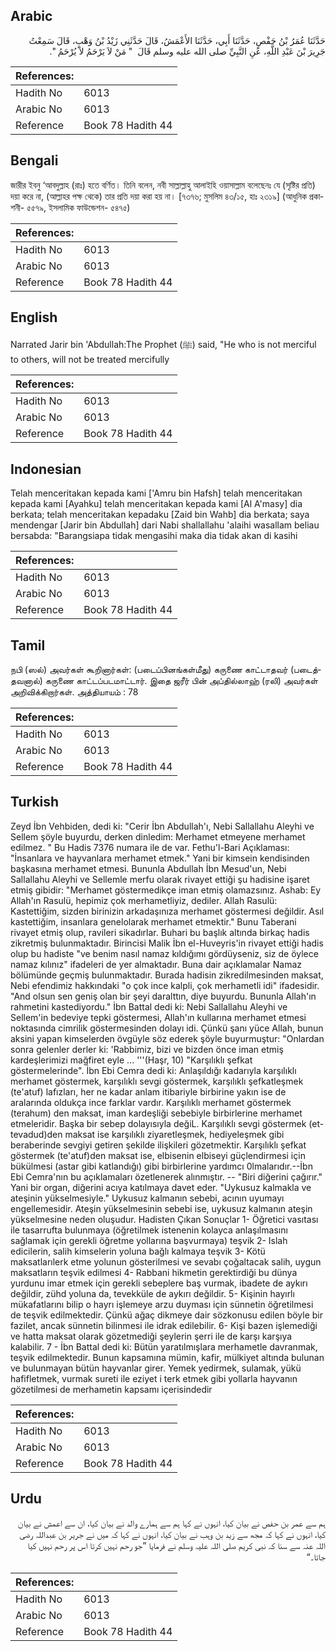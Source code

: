 ## Arabic


<div dir="rtl" lang="ar" style={{fontSize:'larger',backgroundColor:'#f8f9fa',padding:20}}>
حَدَّثَنَا عُمَرُ بْنُ حَفْصٍ، حَدَّثَنَا أَبِي، حَدَّثَنَا الأَعْمَشُ، قَالَ حَدَّثَنِي زَيْدُ بْنُ وَهْبٍ، قَالَ سَمِعْتُ جَرِيرَ بْنَ عَبْدِ اللَّهِ، عَنِ النَّبِيِّ صلى الله عليه وسلم قَالَ ‏ "‏ مَنْ لاَ يَرْحَمُ لاَ يُرْحَمُ ‏"‏‏.‏
</div>
<div style={{backgroundColor:'#f8f9fa',padding:20, marginBottom: 10}}><table> <thead> <tr> <th>References:</th> <th></th> </tr> </thead> <tbody><tr><td>Hadith No</td><td>6013</td></tr><tr><td>Arabic No</td><td>6013</td></tr><tr><td>Reference</td><td>Book 78 Hadith 44</td></tr></tbody></table></div>

## Bengali


<div dir="ltr" lang="bn" style={{fontSize:'larger',backgroundColor:'#f8f9fa',padding:20}}>
জারীর ইবনু ‘আবদুল্লাহ (রাঃ) হতে বর্ণিত। তিনি বলেন, নবী সাল্লাল্লাহু আলাইহি ওয়াসাল্লাম বলেছেনঃ যে (সৃষ্টির প্রতি) দয়া করে না, (আল্লাহর পক্ষ থেকে) তার প্রতি দয়া করা হয় না। [৭৩৭৬; মুসলিম ৪৩/১৫, হাঃ ২৩১৯] (আধুনিক প্রকাশনী- ৫৫৭৯, ইসলামিক ফাউন্ডেশন- ৫৪৭৫)
</div>
<div style={{backgroundColor:'#f8f9fa',padding:20, marginBottom: 10}}><table> <thead> <tr> <th>References:</th> <th></th> </tr> </thead> <tbody><tr><td>Hadith No</td><td>6013</td></tr><tr><td>Arabic No</td><td>6013</td></tr><tr><td>Reference</td><td>Book 78 Hadith 44</td></tr></tbody></table></div>

## English


<div dir="ltr" lang="en" style={{fontSize:'larger',backgroundColor:'#f8f9fa',padding:20}}>
Narrated Jarir bin 'Abdullah:The Prophet (ﷺ) said, "He who is not merciful to others, will not be treated mercifully
</div>
<div style={{backgroundColor:'#f8f9fa',padding:20, marginBottom: 10}}><table> <thead> <tr> <th>References:</th> <th></th> </tr> </thead> <tbody><tr><td>Hadith No</td><td>6013</td></tr><tr><td>Arabic No</td><td>6013</td></tr><tr><td>Reference</td><td>Book 78 Hadith 44</td></tr></tbody></table></div>

## Indonesian


<div dir="ltr" lang="id" style={{fontSize:'larger',backgroundColor:'#f8f9fa',padding:20}}>
Telah menceritakan kepada kami ['Amru bin Hafsh] telah menceritakan kepada kami [Ayahku] telah menceritakan kepada kami [Al A'masy] dia berkata; telah menceritakan kepadaku [Zaid bin Wahb] dia berkata; saya mendengar [Jarir bin Abdullah] dari Nabi shallallahu 'alaihi wasallam beliau bersabda: "Barangsiapa tidak mengasihi maka dia tidak akan di kasihi
</div>
<div style={{backgroundColor:'#f8f9fa',padding:20, marginBottom: 10}}><table> <thead> <tr> <th>References:</th> <th></th> </tr> </thead> <tbody><tr><td>Hadith No</td><td>6013</td></tr><tr><td>Arabic No</td><td>6013</td></tr><tr><td>Reference</td><td>Book 78 Hadith 44</td></tr></tbody></table></div>

## Tamil


<div dir="ltr" lang="ta" style={{fontSize:'larger',backgroundColor:'#f8f9fa',padding:20}}>
நபி (ஸல்) அவர்கள் கூறினார்கள்: (படைப்பினங்கள்மீது) கருணை காட்டாதவர் (படைத்தவனால்) கருணை காட்டப்படமாட்டார். இதை ஜரீர் பின் அப்தில்லாஹ் (ரலி) அவர்கள் அறிவிக்கிறார்கள். அத்தியாயம் : 78
</div>
<div style={{backgroundColor:'#f8f9fa',padding:20, marginBottom: 10}}><table> <thead> <tr> <th>References:</th> <th></th> </tr> </thead> <tbody><tr><td>Hadith No</td><td>6013</td></tr><tr><td>Arabic No</td><td>6013</td></tr><tr><td>Reference</td><td>Book 78 Hadith 44</td></tr></tbody></table></div>

## Turkish


<div dir="ltr" lang="tr" style={{fontSize:'larger',backgroundColor:'#f8f9fa',padding:20}}>
Zeyd İbn Vehbiden, dedi ki: "Cerir İbn Abdullah'ı, Nebi Sallallahu Aleyhi ve Sellem şöyle buyurdu, derken dinledim: Merhamet etmeyene merhamet edilmez. " Bu Hadis 7376 numara ile de var. Fethu'l-Bari Açıklaması: "İnsanlara ve hayvanlara merhamet etmek." Yani bir kimsein kendisinden başkasına merhamet etmesi. Bununla Abdullah İbn Mesud'un, Nebi Sallallahu Aleyhi ve Sellemle merfu olarak rivayet ettiği şu hadisine işaret etmiş gibidir: "Merhamet göstermedikçe iman etmiş olamazsınız. Ashab: Ey Allah'ın Rasulü, hepimiz çok merhametliyiz, dediler. Allah Rasulü: Kastettiğim, sizden birinizin arkadaşınıza merhamet göstermesi değildir. Asıl kastettiğim, insanlara genelolarak merhamet etmektir." Bunu Taberani rivayet etmiş olup, ravileri sikadırlar. Buhari bu başlık altında birkaç hadis zikretmiş bulunmaktadır. Birincisi Malik İbn el-Huveyris'in rivayet ettiği hadis olup bu hadiste "ve benim nasıl namaz kıldığımı gördüyseniz, siz de öylece namaz kılınız" ifadeleri de yer almaktadır. Buna dair açıklamalar Namaz bölümünde geçmiş bulunmaktadır. Burada hadisin zikredilmesinden maksat, Nebi efendimiz hakkındaki "o çok ince kalpli, çok merhametli idi" ifadesidir. "And olsun sen geniş olan bir şeyi daralttın, diye buyurdu. Bununla Allah'ın rahmetini kastediyordu." İbn Battal dedi ki: Nebi Sallallahu Aleyhi ve Sellem'in bedeviye tepki göstermesi, Allah'ın kullarına merhamet etmesi noktasında cimrilik göstermesinden dolayı idi. Çünkü şanı yüce Allah, bunun aksini yapan kimselerden övgüyle söz ederek şöyle buyurmuştur: "Onlardan sonra gelenler derler ki: 'Rabbimiz, bizi ve bizden önce iman etmiş kardeşlerimizi mağfiret eyle ... '''(Haşr, 10) "Karşılıklı şefkat göstermelerinde". İbn Ebi Cemra dedi ki: Anlaşıldığı kadarıyla karşılıklı merhamet göstermek, karşılıklı sevgi göstermek, karşılıklı şefkatleşmek (te'atuf) lafızları, her ne kadar anlam itibariyle birbirine yakın ise de aralarında oldukça ince farklar vardır. Karşılıklı merhamet göstermek (terahum) den maksat, iman kardeşliği sebebiyle birbirlerine merhamet etmeleridir. Başka bir sebep dolayısıyla değiL. Karşılıklı sevgi göstermek (et-tevadud)den maksat ise karşılıklı ziyaretleşmek, hediyeleşmek gibi beraberinde sevgiyi getiren şekilde ilişkileri gözetmektir. Karşılıklı şefkat göstermek (te'atuf)den maksat ise, elbisenin elbiseyi güçlendirmesi için bükülmesi (astar gibi katlandığı) gibi birbirlerine yardımcı 0lmalarıdır.--İbn Ebi Cemra'nın bu açıklamaları özetlenerek alınmıştır. -- "Biri diğerini çağırır." Yani bir organ, diğerini acıya katılmaya davet eder. "Uykusuz kalmakla ve ateşinin yükselmesiyle." Uykusuz kalmanın sebebi, acının uyumayı engellemesidir. Ateşin yükselmesinin sebebi ise, uykusuz kalmanın ateşin yükselmesine neden oluşudur. Hadisten Çıkan Sonuçlar 1- Öğretici vasıtası ile tasarrufta bulunmaya (öğretilmek istenenin kolayca anlaşılmasını sağlamak için gerekli öğretme yollarına başvurmaya) teşvik 2- Islah edicilerin, salih kimselerin yoluna bağlı kalmaya teşvik 3- Kötü maksatlarılerk etme yolunun gösterilmesi ve sevabı çoğaltacak salih, uygun maksatların teşvik edilmesi 4- Rabbani hikmetin gerektirdiği bu dünya yurdunu imar etmek için gerekli sebeplere baş vurmak, ibadete de aykırı değildir, zühd yoluna da, tevekküle de aykırı değildir. 5- Kişinin hayırlı mükafatlarını bilip o hayrı işlemeye arzu duyması için sünnetin öğretilmesi de teşvik edilmektedir. Çünkü ağaç dikmeye dair sözkonusu edilen böyle bir fazilet, ancak sünnetin bilinmesi ile idrak edilebilir. 6- Kişi bazen işlemediği ve hatta maksat olarak gözetmediği şeylerin şerri ile de karşı karşıya kalabilir. 7 - İbn Battal dedi ki: Bütün yaratılmışlara merhametle davranmak, teşvik edilmektedir. Bunun kapsamına mümin, kafir, mülkiyet altında bulunan ve bulunmayan bütün hayvanlar girer. Yemek yedirmek, sulamak, yükü hafifletmek, vurmak sureti ile eziyet i terk etmek gibi yollarla hayvanın gözetilmesi de merhametin kapsamı içerisindedir
</div>
<div style={{backgroundColor:'#f8f9fa',padding:20, marginBottom: 10}}><table> <thead> <tr> <th>References:</th> <th></th> </tr> </thead> <tbody><tr><td>Hadith No</td><td>6013</td></tr><tr><td>Arabic No</td><td>6013</td></tr><tr><td>Reference</td><td>Book 78 Hadith 44</td></tr></tbody></table></div>

## Urdu


<div dir="rtl" lang="ur" style={{fontSize:'larger',backgroundColor:'#f8f9fa',padding:20}}>
ہم سے عمر بن حفص نے بیان کیا، انہوں نے کہا ہم سے ہمارے والد نے بیان کیا، ان سے اعمش نے بیان کیا، انہوں نے کہا کہ مجھ سے زید بن وہب نے بیان کیا، انہوں نے کہا کہ میں نے جریر بن عبداللہ رضی اللہ عنہ سے سنا کہ نبی کریم صلی اللہ علیہ وسلم نے فرمایا ”جو رحم نہیں کرتا اس پر رحم نہیں کیا جاتا۔“
</div>
<div style={{backgroundColor:'#f8f9fa',padding:20, marginBottom: 10}}><table> <thead> <tr> <th>References:</th> <th></th> </tr> </thead> <tbody><tr><td>Hadith No</td><td>6013</td></tr><tr><td>Arabic No</td><td>6013</td></tr><tr><td>Reference</td><td>Book 78 Hadith 44</td></tr></tbody></table></div>